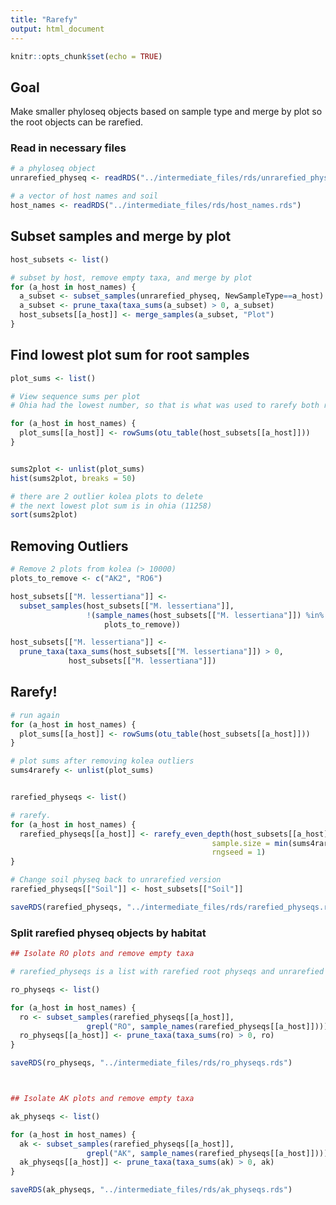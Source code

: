 ```yaml
---
title: "Rarefy"
output: html_document
---
```


```r
knitr::opts_chunk$set(echo = TRUE)
```


## Goal
Make smaller phyloseq objects based on sample type and merge by plot so the root objects can be rarefied.


### Read in necessary files

```r

# a phyloseq object
unrarefied_physeq <- readRDS("../intermediate_files/rds/unrarefied_physeq.rds")

# a vector of host names and soil
host_names <- readRDS("../intermediate_files/rds/host_names.rds")


```


## Subset samples and merge by plot

```r

host_subsets <- list()

# subset by host, remove empty taxa, and merge by plot
for (a_host in host_names) {
  a_subset <- subset_samples(unrarefied_physeq, NewSampleType==a_host)
  a_subset <- prune_taxa(taxa_sums(a_subset) > 0, a_subset)
  host_subsets[[a_host]] <- merge_samples(a_subset, "Plot")
}

```


## Find lowest plot sum for root samples

```r

plot_sums <- list()

# View sequence sums per plot
# Ohia had the lowest number, so that is what was used to rarefy both root sets

for (a_host in host_names) {
  plot_sums[[a_host]] <- rowSums(otu_table(host_subsets[[a_host]])) 
}


sums2plot <- unlist(plot_sums)
hist(sums2plot, breaks = 50)

# there are 2 outlier kolea plots to delete
# the next lowest plot sum is in ohia (11258)
sort(sums2plot)

```

## Removing Outliers

```r

# Remove 2 plots from kolea (> 10000)
plots_to_remove <- c("AK2", "RO6")

host_subsets[["M. lessertiana"]] <-
  subset_samples(host_subsets[["M. lessertiana"]],
                 !(sample_names(host_subsets[["M. lessertiana"]]) %in%
                     plots_to_remove))

host_subsets[["M. lessertiana"]] <- 
  prune_taxa(taxa_sums(host_subsets[["M. lessertiana"]]) > 0, 
             host_subsets[["M. lessertiana"]])


```

## Rarefy!

```r

# run again 
for (a_host in host_names) {
  plot_sums[[a_host]] <- rowSums(otu_table(host_subsets[[a_host]])) 
}

# plot sums after removing kolea outliers
sums4rarefy <- unlist(plot_sums)


rarefied_physeqs <- list()

# rarefy. 
for (a_host in host_names) {
  rarefied_physeqs[[a_host]] <- rarefy_even_depth(host_subsets[[a_host]],
                                             sample.size = min(sums4rarefy),
                                             rngseed = 1)
}

# Change soil physeq back to unrarefied version
rarefied_physeqs[["Soil"]] <- host_subsets[["Soil"]]

saveRDS(rarefied_physeqs, "../intermediate_files/rds/rarefied_physeqs.rds")

```

### Split rarefied physeq objects by habitat

```r

## Isolate RO plots and remove empty taxa

# rarefied_physeqs is a list with rarefied root physeqs and unrarefied soil physeq

ro_physeqs <- list()

for (a_host in host_names) {
  ro <- subset_samples(rarefied_physeqs[[a_host]], 
                 grepl("RO", sample_names(rarefied_physeqs[[a_host]])))
  ro_physeqs[[a_host]] <- prune_taxa(taxa_sums(ro) > 0, ro)
}

saveRDS(ro_physeqs, "../intermediate_files/rds/ro_physeqs.rds")



## Isolate AK plots and remove empty taxa

ak_physeqs <- list()

for (a_host in host_names) {
  ak <- subset_samples(rarefied_physeqs[[a_host]], 
                 grepl("AK", sample_names(rarefied_physeqs[[a_host]])))
  ak_physeqs[[a_host]] <- prune_taxa(taxa_sums(ak) > 0, ak)
}

saveRDS(ak_physeqs, "../intermediate_files/rds/ak_physeqs.rds")


```


